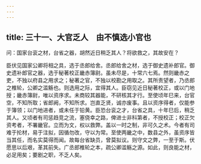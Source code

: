 ```yaml
---
---
---
```

title: 三十一、大官乏人　由不慎选小官也
---



问：国家台衮之材，台省之器，胡然近日稍乏其人？将欲救之，其故安在？

臣伏见国家公卿将相之具，选于丞郎给舍。丞郎给舍之材，选于御史遗补郎官。御史遗补郎官之器，选于秘著校正畿赤簿尉。虽未尽是，十常六七焉。然则畿赤之吏，不独以府县之用求之；秘著之官，不独以校勘之用取之。其所责望者，乃丞郎之椎轮，公卿之滥觞也。则选用之际，宜得其人。臣窃见近日秘著校正，或以门地授；畿赤簿尉，唯以资序求。未商较其器能，不研核其才行。至使顷年巳来，台官空，不知所取；省郎阙，不知所求。岂直乏贤，诚亦废事。且以资序得者，仅能参于簿领；以门地进者，或未任于铅黄。臣恐台衮之才，台省之具，十年巳后，稍乏其人。又顷者有司惩趋竞之流，塞侥幸之路，俾进士非科第者，不授校正；校正欠资考者，不署畿官。立而为文，权以救弊。盖以一时之制，非可久之术。今者有司难于抡材，易于注拟，因循勿改，守以为常。至使两畿之中，数县之外，虽资序皆当其任，而名实莫得而闻。故每台省缺员，曾莫拟议。则守文之弊，一至于斯。伏愿思以后艰，革其前失。广丞郎椎轮之本，疏公卿滥觞之源。如此，则良能之材，必足用矣；要剧之职，不乏人矣。